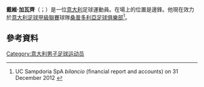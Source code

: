 '''戴維·加瓦齊'''（{{lang-it|Davide Gavazzi}}；{{bd|1986年|5月7日}}）是一位[[意大利|意大利]]足球運動員。在場上的位置是邊鋒。他現在效力於[[意大利足球甲級聯賽|意大利足球甲級聯賽]]球隊[[桑普多利亞足球俱樂部|桑普多利亞足球俱樂部]]<ref>UC Sampdoria SpA ''bilancio'' (financial report and accounts) on 31 December 2012 {{it icon}}</ref>。
==參考資料==
{{Reflist}}

{{DEFAULTSORT: Gavazzi, Davide}}
[[Category:意大利男子足球运动员|Category:意大利男子足球运动员]]

{{Sport-bio-stub}}